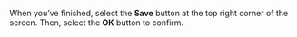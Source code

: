 When you’ve finished, select the **Save** button at the top right corner of the screen. Then, select the **OK** button to confirm.